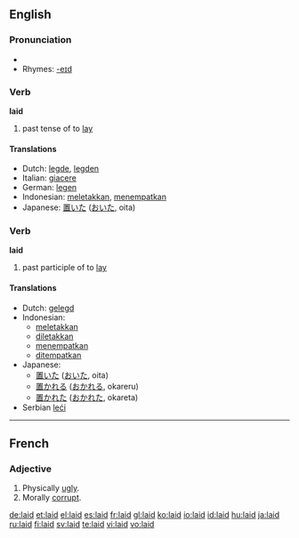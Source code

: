 ==English==

{{rank|sound|didn't|natural|516|laid|cold|led|low}}

=== Pronunciation ===
*{{audio|en-us-laid.ogg|Audio (US)}}
*Rhymes: [[Rhymes:English:-eɪd|-eɪd]]

===Verb===
'''laid'''
# past tense of to [[lay]]

====Translations====
*Dutch: [[legde]], [[legden]]
*Italian: [[giacere]]
*German: [[legen]]
*Indonesian: [[letak|meletakkan]], [[tempat|menempatkan]]
*Japanese: [[置いた]] ([[おいた]], oita)

===Verb===
'''laid'''
# past participle of to [[lay]]

==== Translations ====
*Dutch: [[gelegd]]
*Indonesian:
** [[letak|meletakkan]]
** [[letak|diletakkan]]
** [[tempat|menempatkan]]
** [[tempat|ditempatkan]]
*Japanese:
** [[置いた]] ([[おいた]], oita)
** [[置かれる]] ([[おかれる]], okareru)
** [[置かれた]] ([[おかれた]], okareta)
*Serbian [[leći]]

----

==French==
===Adjective===
{{fr-adj}}

# Physically [[ugly]].
# Morally [[corrupt]].

[[de:laid]]
[[et:laid]]
[[el:laid]]
[[es:laid]]
[[fr:laid]]
[[gl:laid]]
[[ko:laid]]
[[io:laid]]
[[id:laid]]
[[hu:laid]]
[[ja:laid]]
[[ru:laid]]
[[fi:laid]]
[[sv:laid]]
[[te:laid]]
[[vi:laid]]
[[vo:laid]]